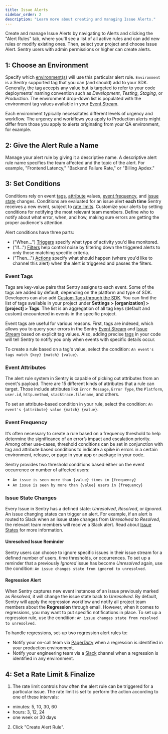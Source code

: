 ```yaml
---
title: Issue Alerts
sidebar_order: 2
description: "Learn more about creating and managing Issue Alerts."
---
```


Create and manage Issue Alerts by navigating to Alerts and clicking the "Alert Rules" tab, where you'll see a list of all active rules and can add new rules or modify existing ones. Then, select your project and choose Issue Alert. Sentry users with admin permissions or higher can create alerts.

## 1: Choose an Environment
Specify which [environment(s)](/platforms/javascript/configuration/environments/) will use this particular alert rule. `Environment` is a Sentry supported tag that you can (and should) add to your SDK. Generally, the [tag](/platforms/javascript/enriching-events/tags/) accepts any value but is targeted to refer to your code deployments' naming convention such as _Development_, _Testing_, _Staging_, or _Production_. The environment drop-down list is populated with the environment tag values available in your [Event Stream](/product/accounts/quotas/manage-event-stream-guide/).

Each environment typically necessitates different levels of urgency and workflow. The urgency and workflows you apply to Production alerts might differ from those you apply to alerts originating from your QA environment, for example.

## 2: Give the Alert Rule a Name
Manage your alert rule by giving it a descriptive name. A descriptive alert rule name specifies the team affected and the topic of the alert. For example, "Frontend Latency," "Backend Failure Rate," or "Billing Apdex."

## 3: Set Conditions
Conditions rely on event [tags](#event-tags), [attribute](#event-attributes) values, [event frequency](#event-frequency), and [issue state](/product/alerts-notifications/notifications/#issue-states) changes. Conditions are evaluated for an issue alert **each time** Sentry receives a new event, subject to [rate limits](/product/alerts-notifications/issue-alerts/#rate-limit). Customize your alerts by setting conditions for notifying the most relevant team members. Define who to notify about what error, when, and how, making sure errors are getting the proper audience's attention.

Alert conditions have three parts:

- ("When...") [Triggers](/product/alerts-notifications/issue-alerts/#triggers) specify what type of activity you'd like monitored.
- ("If...") [Filters](/product/alerts-notifications/issue-alerts/#filters) help control noise by filtering down the triggered alerts to only those matching specific criteria.
- ("Then...") [Actions](/product/alerts-notifications/issue-alerts/#actions) specify what should happen (where you'd like to channel this alert) when the alert is triggered and passes the filters.

### Event Tags

Tags are key-value pairs that Sentry assigns to each event. Some of the tags are added by default, depending on the platform and type of SDK. Developers can also add [Custom Tags through the SDK](/platforms/javascript/enriching-events/tags/). You can find the list of tags available in your project under **Settings > [organization] > [project] > Tags**. The list is an aggregation of all tag keys (default and custom) encountered in events in the specific project.

Event tags are useful for various reasons. First, tags are indexed, which allows you to query your errors in the Sentry [Event Stream](/product/accounts/quotas/manage-event-stream-guide/) and [Issue Stream](/product/sentry-basics/guides/enrich-data/#filter-search--order-issues) based on explicit tag values. Also, adding precise [tags](/platforms/javascript/enriching-events/tags/) in your code will tell Sentry to notify you only when events with specific details occur.

To create a rule based on a tag's value, select the condition: `An event's tags match {key} {match} {value}`.

### Event Attributes

The alert rule system in Sentry is capable of picking out attributes from an event's payload. There are 15 different kinds of attributes that a rule can target. Those include attributes like `Error Message`, `Error Type`, the `Platform`, `user.id`, `http.method`, `stacktrace.filename`, and others.

To set an attribute-based condition in your rule, select the condition: `An event's {attribute} value {match} {value}`.

### Event Frequency

It’s often necessary to create a rule based on a frequency threshold to help determine the significance of an error’s impact and escalation priority. Among other use-cases, threshold conditions can be set in conjunction with tag and attribute based conditions to indicate a spike in errors in a certain environment, release, or page in your app or package in your code.

Sentry provides two threshold conditions based either on the event occurrence or number of affected users:

- `An issue is seen more than {value} times in {frequency}`
- `An issue is seen by more than {value} users in {frequency}`

### Issue State Changes

Every Issue in Sentry has a defined state: _Unresolved_, _Resolved_, or _Ignored_. An issue changing states can trigger an alert. For example, if an alert is routed to Slack when an issue state changes from _Unresolved_ to _Resolved_, the relevant team members will receive a Slack alert. Read about [Issue States](/product/alerts-notifications/notifications/#issue-states) for more information.

#### Unresolved Issue Reminder

Sentry users can choose to ignore specific issues in their issue stream for a defined number of users, time thresholds, or occurrences. To set up a reminder that a previously _Ignored_ issue has become _Unresolved_ again, use the condition: `An issue changes state from ignored to unresolved`.

#### Regression Alert

When Sentry captures new event instances of an issue previously marked as _Resolved_, it will change the issue state back to _Unresolved_. By default, Sentry will apply the regression workflow and notify all project team members about the **Regression** through email. However, when it comes to regressions, you may want to put specific notifications in place. To set up a regression rule, use the condition: `An issue changes state from resolved to unresolved`.

To handle regressions, set-up two regression alert rules to:

- Notify your on-call team via [PagerDuty](/product/integrations/pagerduty/) when a regression is identified in your production environment.
- Notify your engineering team via a [Slack](/product/integrations/slack/) channel when a regression is identified in any environment.

## 4: Set a Rate Limit & Finalize
1. The rate limit controls how often the alert rule can be triggered for a particular issue. The rate limit is set to perform the action according to one of these intervals:

- minutes: 5, 10, 30, 60
- hours: 3, 12, 24
- one week or 30 days

2. Click "Create Alert Rule".
